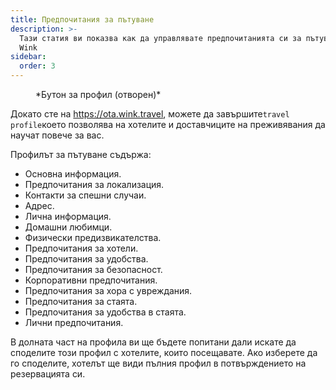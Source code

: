 ```yaml
---
title: Предпочитания за пътуване
description: >-
  Тази статия ви показва как да управлявате предпочитанията си за пътуване в
  Wink
sidebar:
  order: 3
---
```


<figure>
  <CloudinaryImage width="350" height="404" resize="scale" quality="best" alt="Бутон за акаунт при удостоверяване" src="academy/account-button-auth-open" errorImage="noimage_opaque_nyrtl0.png" />

  <figcaption>*Бутон за профил (отворен)*</figcaption>
</figure>


Докато сте на https://ota.wink.travel, можете да завършите`travel profile`което позволява на хотелите и доставчиците на преживявания да научат повече за вас.

Профилът за пътуване съдържа:

* Основна информация.
* Предпочитания за локализация.
* Контакти за спешни случаи.
* Адрес.
* Лична информация.
* Домашни любимци.
* Физически предизвикателства.
* Предпочитания за хотели.
* Предпочитания за удобства.
* Предпочитания за безопасност.
* Корпоративни предпочитания.
* Предпочитания за хора с увреждания.
* Предпочитания за стаята.
* Предпочитания за удобства в стаята.
* Лични предпочитания.

В долната част на профила ви ще бъдете попитани дали искате да споделите този профил с хотелите, които посещавате. Ако изберете да го споделите, хотелът ще види пълния профил в потвърждението на резервацията си.

